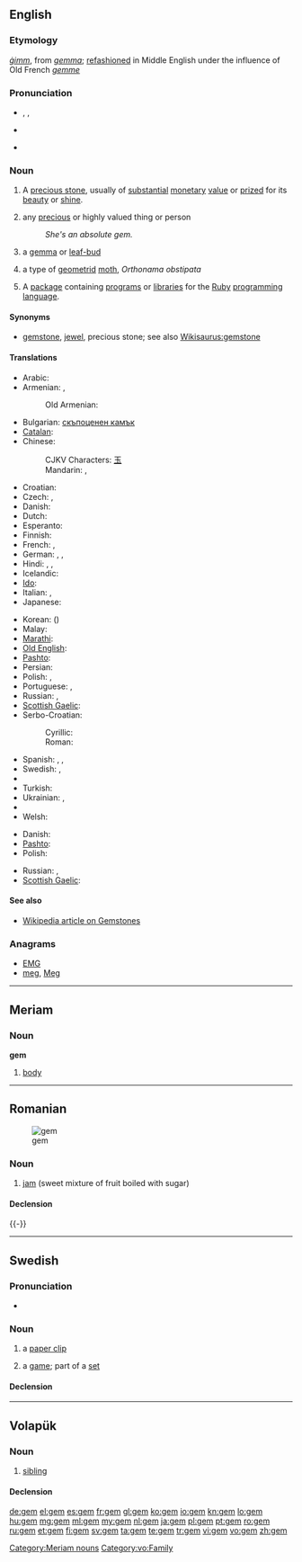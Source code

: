 {{also|gêm}}
==English==

{{wikipedia|gemstone}}

===Etymology===
{{etyl|ang}} ''[[gimm|ġimm]]'', from {{etyl|la}} ''[[gemma#Latin|gemma]]''; [[refashion]]ed in Middle English under the influence of Old French ''[[gemme]]''

===Pronunciation===
* {{enPR|jĕm}}, {{IPA|/ʤɛm/}}, {{SAMPA|/dZem/}}
* {{audio|en-us-gem.ogg|Audio (US)}}

* {{rhymes|ɛm}}

===Noun===
{{en-noun}}

# A [[precious stone]], usually of [[substantial]] [[monetary]] [[value]] or [[prize]]d for its [[beauty]] or [[shine]].
# {{figuratively}} any [[precious]] or highly valued<!--do not hyphenate "highly valued"; "highly" cannot qualify "thing"--> thing or person
#: ''She's an absolute gem.''
# {{obsolete}} a [[gemma]] or [[leaf-bud]]
# a type of [[geometrid]] [[moth]], ''Orthonama obstipata''
# {{computing}} A [[package]] containing [[program]]s or [[library|libraries]] for the [[Ruby]] [[programming language]].

====Synonyms====
* {{sense|precious stone}} [[gemstone]], [[jewel]], precious stone; see also [[Wikisaurus:gemstone]]

====Translations====
{{trans-top|precious stone}}
* Arabic: {{t|ar|جوهرة|f|tr=jáwhara|sc=Arab}}
* Armenian: {{t-|hy|թանկարժեք քար|tr=t'ankaržek' k'ar}}, {{t-|hy|ակ|tr=ak}}
*: Old Armenian: {{t-|hy|ակն|tr=akn}}
* Bulgarian: [[скъпоценен камък]] {{m}}
* [[Catalan]]: {{t|ca|gemma|f}}
* Chinese:
*: CJKV Characters: [[玉]]
*: Mandarin: {{t|zh|寶石|sc=Hani}}, {{t|zh|宝石|tr=bǎoshí|sc=Hani}}
* Croatian: {{t-|hr|dragulj|m}}
* Czech: {{t-|cs|klenot|m}}, {{t+|cs|drahokam|m}}
* Danish: {{t|da|ædelsten|c}}
* Dutch: {{t+|nl|edelsteen|m}}
* Esperanto: {{t-|eo|juvelo|xs=Esperanto}}
* Finnish: {{t-|fi|jalokivi}}
* French: {{t+|fr|joyau|m}}, {{t+|fr|pierre précieuse|f}}
* German: {{t|de|Edelstein|m}}, {{t|de|Juwel|n}}, {{t|de|Kleinod|n}}
* Hindi: {{t-|hi|मणि|m|tr=maṇi|xs=Hindi}},  {{t-|hi|रत्न|tr=rátna|xs=Hindi}},  {{t-|hi|पत्थर|m|tr=patthar|xs=Hindi}}
* Icelandic: {{t+|is|gimsteinn|m}}
* [[Ido]]: {{t+|io|juvelo|xs=Ido}}
* Italian: {{t|it|gemma|f}}, {{t-|it|pietra preziosa|f}}
* Japanese: {{t|ja|宝石|tr=ほうせき, hōseki|sc=Jpan}}
{{trans-mid}}
* Korean: {{t|ko|보석|tr=boseok|sc=Kore}} ({{t|ko|寶石|sc=Kore}})
* Malay: {{t|ms|permata|xs=Malay}}
* [[Marathi]]: {{t-|mr|रत्न|sc=Deva|xs=Marathi}}
* [[Old English]]: {{t-|ang|gimm|m|alt=ġimm|xs=Old English}}
* [[Pashto]]: {{t-|ps|غمى|m|tr=ghamai|sc=ps-Arab|xs=Pashto}}
* Persian: {{t|fa|گوهر|tr=gohar|sc=fa-Arab}}
* Polish: {{t|pl|klejnot|m}},  {{t|pl|kamień szlachetny|m}}
* Portuguese: {{t+|pt|gema|f}}, {{t+|pt|pedra preciosa|f}}
* Russian: {{t+|ru|драгоценный камень|m|tr=dragocénnyj kámen'}}, {{t|ru|самоцвет|m|tr=samocvét}}
* [[Scottish Gaelic]]: {{t-|gd|neamhnaid|f|xs=Scottish Gaelic}}
* Serbo-Croatian:
*: Cyrillic: {{t|sh|драгуљ|m}}
*: Roman: {{t|sh|dragulj|m}}
* Spanish: {{t+|es|joya|f}},  {{t-|es|alhaja|f}}, {{t+|es|piedra preciosa|f}}
* Swedish: {{t+|sv|juvel|c}}, {{t+|sv|ädelsten|c}}
* {{trreq|th}}
* Turkish: {{t+|tr|mücevher}}
* Ukrainian: {{t|uk|дорогоцінний камінь|m|tr=dorohocínnyj kámin'|xs=Ukrainian}},  {{t|uk|самоцвіт|m|tr=samocvít|xs=Ukrainian}}
* {{trreq|vi}}
* Welsh: {{t|cy|gem|f}}
{{trans-bottom}}

{{trans-top|precious or highly valued thing or person}}
* Danish: {{t-|da|perle|c}}
* [[Pashto]]: {{t-|ps|غمى|m|tr=ghamai|sc=ps-Arab|xs=Pashto}}
* Polish: {{t+|pl|skarb|m}}
{{trans-mid}}
* Russian: {{t|ru|жемчужина|f|tr=žemčúžina|sc=Cyrl}}, {{t|ru|драгоценность|f|tr=dragocénnost'|sc=Cyrl}}
* [[Scottish Gaelic]]: {{t-|gd|neamhnaid|f|xs=Scottish Gaelic}}
{{trans-bottom}}

{{trans-see|obsolete: gemma|gemma}}
{{trans-top|type of geometrid moth}}
{{trans-mid}}
{{trans-bottom}}

====See also====
* [[w:gemstone|Wikipedia article on Gemstones]]

===Anagrams===
* [[EMG#English|EMG]]
* [[meg#English|meg]], [[Meg#English|Meg]]

----

==Meriam==

===Noun===
'''gem'''

# [[body]]

[[Category:Meriam nouns]]

----

==Romanian==
[[Image:Strawberry jam on a dish.JPG|thumb|gem]]

===Noun===
{{ro-noun|n|gemuri}}

# [[jam]] (sweet mixture of fruit boiled with sugar)

====Declension====
{{ro-noun-n|pl=gemuri|def=gemul}}

{{tbot entry|Romanian|jam|2010|February|ro}}

{{-}}

----

==Swedish==

===Pronunciation===
* {{IPA|/ɡeːm/|lang=sv}}

===Noun===
{{sv-noun|g=n}}

# a [[paper clip]]
# {{tennis|lang=sv}} a [[game]]; part of a [[set]]

====Declension====
{{sv-noun-n-zero}}

----

==Volapük==

===Noun===
{{vo-noun}}

# [[sibling]]

====Declension====
{{vo-decl-noun}}

[[Category:vo:Family]]

[[de:gem]]
[[el:gem]]
[[es:gem]]
[[fr:gem]]
[[gl:gem]]
[[ko:gem]]
[[io:gem]]
[[kn:gem]]
[[lo:gem]]
[[hu:gem]]
[[mg:gem]]
[[ml:gem]]
[[my:gem]]
[[nl:gem]]
[[ja:gem]]
[[pl:gem]]
[[pt:gem]]
[[ro:gem]]
[[ru:gem]]
[[et:gem]]
[[fi:gem]]
[[sv:gem]]
[[ta:gem]]
[[te:gem]]
[[tr:gem]]
[[vi:gem]]
[[vo:gem]]
[[zh:gem]]